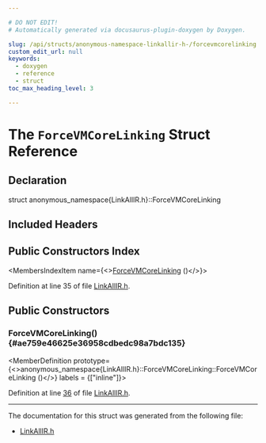 ```yaml
---

# DO NOT EDIT!
# Automatically generated via docusaurus-plugin-doxygen by Doxygen.

slug: /api/structs/anonymous-namespace-linkallir-h-/forcevmcorelinking
custom_edit_url: null
keywords:
  - doxygen
  - reference
  - struct
toc_max_heading_level: 3

---
```





# The `ForceVMCoreLinking` Struct Reference

<DoxygenPage pluginConfig={pluginConfig}>



## Declaration

<CodeBlock>struct anonymous_namespace{LinkAllIR.h}::ForceVMCoreLinking</CodeBlock>

## Included Headers

<IncludesList>
<IncludesListItem
  filePath="llvm/LinkAllIR.h"
  permalink="/docs/api/files/include/include/llvm/linkallir-h"
  isLocal="true" />
</IncludesList>

## Public Constructors Index

<MembersIndex>

<MembersIndexItem
  name={<><a href="#ae759e46625e36958cdbedc98a7bdc135">ForceVMCoreLinking</a> ()</>}>
</MembersIndexItem>

</MembersIndex>


Definition at line 35 of file <a href="/docs/api/files/include/include/llvm/linkallir-h">LinkAllIR.h</a>.

<SectionDefinition>

## Public Constructors

### ForceVMCoreLinking() {#ae759e46625e36958cdbedc98a7bdc135}

<MemberDefinition
  prototype={<>anonymous&#95;namespace&#123;LinkAllIR.h&#125;::ForceVMCoreLinking::ForceVMCoreLinking ()</>}
  labels = {["inline"]}>

Definition at line <a href="/docs/api/files/include/include/llvm/linkallir-h/#l00036">36</a> of file <a href="/docs/api/files/include/include/llvm/linkallir-h">LinkAllIR.h</a>.
</MemberDefinition>

</SectionDefinition>

<hr/>

The documentation for this struct was generated from the following file:

<ul>
<li><a href="/docs/api/files/include/include/llvm/linkallir-h">LinkAllIR.h</a></li>
</ul>

</DoxygenPage>
